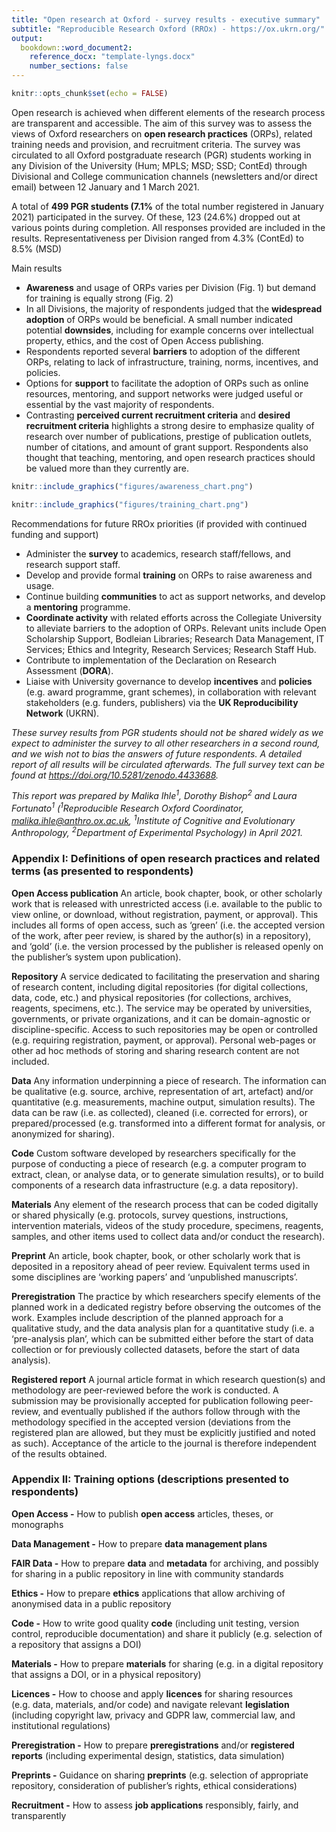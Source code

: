 ```yaml
---
title: "Open research at Oxford - survey results - executive summary"
subtitle: "Reproducible Research Oxford (RROx) - https://ox.ukrn.org/"
output:
  bookdown::word_document2:
    reference_docx: "template-lyngs.docx"
    number_sections: false
---
```


```r
knitr::opts_chunk$set(echo = FALSE)
```

Open research is achieved when different elements of the research process are transparent and accessible.
The aim of this survey was to assess the views of Oxford researchers on **open research practices** (ORPs), related training needs and provision, and recruitment criteria.
The survey was circulated to all Oxford postgraduate research (PGR) students working in any Division of the University (Hum; MPLS; MSD; SSD; ContEd) through Divisional and College communication channels (newsletters and/or direct email) between 12 January and 1 March 2021.

A total of **499 PGR students (7.1%** of the total number registered in January 2021) participated in the survey.
Of these, 123 (24.6%) dropped out at various points during completion.
All responses provided are included in the results.
Representativeness per Division ranged from 4.3% (ContEd) to 8.5% (MSD)

Main results

-   **Awareness** and usage of ORPs varies per Division (Fig. 1) but demand for training is equally strong (Fig. 2)
-   In all Divisions, the majority of respondents judged that the **widespread adoption** of ORPs would be beneficial. A small number indicated potential **downsides**, including for example concerns over intellectual property, ethics, and the cost of Open Access publishing.
-   Respondents reported several **barriers** to adoption of the different ORPs, relating to lack of infrastructure, training, norms, incentives, and policies.
-   Options for **support** to facilitate the adoption of ORPs such as online resources, mentoring, and support networks were judged useful or essential by the vast majority of respondents.
-   Contrasting **perceived current recruitment criteria** and **desired recruitment criteria** highlights a strong desire to emphasize quality of research over number of publications, prestige of publication outlets, number of citations, and amount of grant support. Respondents also thought that teaching, mentoring, and open research practices should be valued more than they currently are.

```r
knitr::include_graphics("figures/awareness_chart.png")
```

```r
knitr::include_graphics("figures/training_chart.png")
```

Recommendations for future RROx priorities (if provided with continued funding and support)

-   Administer the **survey** to academics, research staff/fellows, and research support staff.
-   Develop and provide formal **training** on ORPs to raise awareness and usage.
-   Continue building **communities** to act as support networks, and develop a **mentoring** programme.
-   **Coordinate activity** with related efforts across the Collegiate University to alleviate barriers to the adoption of ORPs. Relevant units include Open Scholarship Support, Bodleian Libraries; Research Data Management, IT Services; Ethics and Integrity, Research Services; Research Staff Hub.
-   Contribute to implementation of the Declaration on Research Assessment (**DORA**).
-   Liaise with University governance to develop **incentives** and **policies** (e.g. award programme, grant schemes), in collaboration with relevant stakeholders (e.g. funders, publishers) via the **UK Reproducibility Network** (UKRN).

*These survey results from PGR students should not be shared widely as we expect to administer the survey to all other researchers in a second round, and we wish not to bias the answers of future respondents. A detailed report of all results will be circulated afterwards. The full survey text can be found at <https://doi.org/10.5281/zenodo.4433688>.*

*This report was prepared by Malika Ihle^1^, Dorothy Bishop^2^ and Laura Fortunato^1^ (^1^Reproducible Research Oxford Coordinator, [malika.ihle\@anthro.ox.ac.uk](mailto:malika.ihle@anthro.ox.ac.uk), ^1^Institute of Cognitive and Evolutionary Anthropology, ^2^Department of Experimental Psychology) in April 2021.*

\newpage

### Appendix I: **Definitions of open research practices and related terms (as presented to respondents)**

**Open Access publication** An article, book chapter, book, or other scholarly work that is released with unrestricted access (i.e. available to the public to view online, or download, without registration, payment, or approval).
This includes all forms of open access, such as 'green' (i.e. the accepted version of the work, after peer review, is shared by the author(s) in a repository), and 'gold' (i.e. the version processed by the publisher is released openly on the publisher's system upon publication).

**Repository** A service dedicated to facilitating the preservation and sharing of research content, including digital repositories (for digital collections, data, code, etc.) and physical repositories (for collections, archives, reagents, specimens, etc.).
The service may be operated by universities, governments, or private organizations, and it can be domain-agnostic or discipline-specific.
Access to such repositories may be open or controlled (e.g. requiring registration, payment, or approval).
Personal web-pages or other ad hoc methods of storing and sharing research content are not included.

**Data** Any information underpinning a piece of research.
The information can be qualitative (e.g. source, archive, representation of art, artefact) and/or quantitative (e.g. measurements, machine output, simulation results).
The data can be raw (i.e. as collected), cleaned (i.e. corrected for errors), or prepared/processed (e.g. transformed into a different format for analysis, or anonymized for sharing).

**Code** Custom software developed by researchers specifically for the purpose of conducting a piece of research (e.g. a computer program to extract, clean, or analyse data, or to generate simulation results), or to build components of a research data infrastructure (e.g. a data repository).

**Materials** Any element of the research process that can be coded digitally or shared physically (e.g. protocols, survey questions, instructions, intervention materials, videos of the study procedure, specimens, reagents, samples, and other items used to collect data and/or conduct the research).

**Preprint** An article, book chapter, book, or other scholarly work that is deposited in a repository ahead of peer review.
Equivalent terms used in some disciplines are 'working papers' and 'unpublished manuscripts'.

**Preregistration** The practice by which researchers specify elements of the planned work in a dedicated registry before observing the outcomes of the work.
Examples include description of the planned approach for a qualitative study, and the data analysis plan for a quantitative study (i.e. a 'pre-analysis plan', which can be submitted either before the start of data collection or for previously collected datasets, before the start of data analysis).

**Registered report** A journal article format in which research question(s) and methodology are peer-reviewed before the work is conducted.
A submission may be provisionally accepted for publication following peer-review, and eventually published if the authors follow through with the methodology specified in the accepted version (deviations from the registered plan are allowed, but they must be explicitly justified and noted as such).
Acceptance of the article to the journal is therefore independent of the results obtained.

\newpage

### **Appendix II: Training options (descriptions presented to respondents)**

**Open Access -** How to publish **open access** articles, theses, or monographs

**Data Management -** How to prepare **data management plans**

**FAIR Data -** How to prepare **data** and **metadata** for archiving, and possibly for sharing in a public repository in line with community standards 

**Ethics -** How to prepare **ethics** applications that allow archiving of anonymised data in a public repository

**Code -** How to write good quality **code** (including unit testing, version control, reproducible documentation) and share it publicly (e.g. selection of a repository that assigns a DOI)

**Materials -** How to prepare **materials** for sharing (e.g. in a digital repository that assigns a DOI, or in a physical repository)

**Licences -** How to choose and apply **licences** for sharing resources (e.g. data, materials, and/or code) and navigate relevant **legislation** (including copyright law, privacy and GDPR law, commercial law, and institutional regulations)

**Preregistration -** How to prepare **preregistrations** and/or **registered reports** (including experimental design, statistics, data simulation) 

**Preprints -** Guidance on sharing **preprints** (e.g. selection of appropriate repository, consideration of publisher's rights, ethical considerations)

**Recruitment -** How to assess **job applications** responsibly, fairly, and transparently
